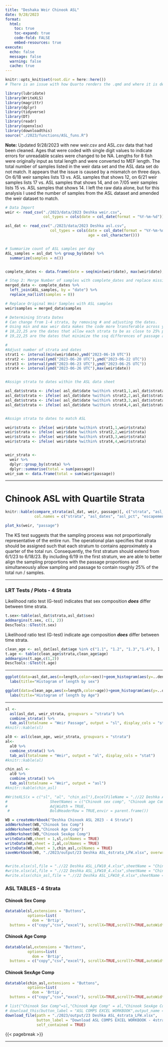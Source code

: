 ```yaml
---
title: "Deshaka Weir Chinook ASL"
date: 9/28/2023
format:
  html:
    toc: true
    toc-expand: true
    code-fold: FALSE
    embed-resources: true
execute:
  echo: false
  message: false
  warning: false
  cache: true
---
```


```r
knitr::opts_knit$set(root.dir = here::here())
# There is an issue with how Quarto renders the .qmd and where it is defining the directory. I currently do not know the proper solution but adding in the here() function seems to allow it to run properly. Ideally, the .qmd file lives in the rmd/qmd folder in DeshkaWeir > 2023 > rmd/qmd and the document would use the project directory that is in DeshkaWeir / DeshkaWeir.Rproj.  The function above "here()" seemingly makes that happen, but when you use getwd() within this document it states the working directory is H:/R/DeshkaWeir/2023/rmd, which it should not be and should ideally remain relative to the R project. 
```

```r
library(lubridate)
library(WriteXLS)
library(magrittr)
library(dplyr)
library(tidyverse)
library(DT)
library(readr)
library(openxlsx)
library(downloadthis)
source("./2023/functions/ASL_funs.R")

```

**Note:** Updated 9/28/2023 with new weir.csv and ASL.csv data that had been cleaned. Ages that were coded with single digit values to indicate errors for unreadable scales were changed to be NA. Lengths for 8 fish were originally input as total length and were converted to MEF length. The total number of samples listed in the weir data set and the ASL data set do not match. It appears that the issue is caused by a mismatch on three days. On 6/18 weir samples lists 13 vs. ASL samples that shows 12, on 6/21 weir samples lists 17 vs. ASL samples that shows 14, and on 7/05 weir samples lists 15 vs. ASL samples that shows 14. I left the raw data alone, but for this analysis I used the number of samples from the ASL dataset and amended the weir dataset to match. 

```r
# Data Import
weir <- read_csv("./2023/data/2023 Deshka weir.csv",
                 col_types = cols(date = col_date(format = "%Y-%m-%d")))

asl_dat <- read_csv("./2023/data/2023 Deshka asl.csv",
                    col_types = cols(date = col_date(format = "%Y-%m-%d"),
                                     age = col_character()))


# Summarize count of ASL samples per day
ASL_samples = asl_dat %>% group_by(date) %>%
  summarize(samples = n())


complete_dates <- data.frame(date = seq(min(weir$date), max(weir$date), by = "day"))

# Step 2: Merge Number of samples with complete_dates and replace missing values with zeros
merged_data <- complete_dates %>%
  left_join(ASL_samples, by = "date") %>%
  replace_na(list(samples = 0))

# Replace Original Weir Samples with ASL samples 
weir$samples = merged_data$samples

```

```r
# Determining Strata Dates
# Can change from 1-4 strata, by removing # and adjusting the dates.
# Using min and max weir data makes the code more transferable across years and rivers
# 18,22,25 are the dates that allow each strata to be as close to 25% passage as possible. Calculated using the sum of squares difference of strata passage percent. 
# 19,22,25 are the dates that minimize the ssq differences of passage and samples simultaneously. As well as the dates for minimizing the ssq for just samples alone. 

# 
#Adjust number of strata and dates
strat1 <- interval(min(weir$date),ymd("2023-06-19 UTC"))
strat2 <- interval(ymd("2023-06-20 UTC"),ymd("2023-06-22 UTC"))
strat3 <- interval(ymd("2023-06-23 UTC"),ymd("2023-06-25 UTC"))
strat4 <- interval(ymd("2023-06-26 UTC"),max(weir$date))


#Assign strata to dates within the ASL data sheet

asl_dat$strata <- ifelse( asl_dat$date %within% strat1,1,asl_dat$strata)
asl_dat$strata <- ifelse( asl_dat$date %within% strat2,2,asl_dat$strata)
asl_dat$strata <- ifelse( asl_dat$date %within% strat3,3,asl_dat$strata)
asl_dat$strata <- ifelse( asl_dat$date %within% strat4,4,asl_dat$strata)


#Assign strata to dates to match ASL

weir$strata <- ifelse( weir$date %within% strat1,1,weir$strata)
weir$strata <- ifelse( weir$date %within% strat2,2,weir$strata)
weir$strata <- ifelse( weir$date %within% strat3,3,weir$strata)
weir$strata <- ifelse( weir$date %within% strat4,4,weir$strata)


weir_strata <- 
  weir %>%
  dplyr::group_by(strata) %>%
  dplyr::summarise(total = sum(passage))
weir_sum <- data.frame(total = sum(weir$passage))
```

------------------------------------------------------------------------

# Chinook ASL with Quartile Strata

```r
knitr::kable(compare_strata(asl_dat, weir, passage)[, c("strata", "asl_dates", "asl_pct", "total_dates", "total_pct")], 
             col.names = c("strata", "asl_dates", "asl_pct", "escapement_dates", "escapement_pct"))
```

```r
plot_ks(weir, "passage")
```

The KS test suggests that the sampling process was not proportionally representative of the entire run. The operational plan specifies that strata should be assigned such that each stratum to contains approximately a quarter of the total run. Consequently, the first stratum should extend from 6/1/23 to 6/18/23. By including 6/19 in the first stratum, we are able to better align the sampling proportions with the passage proportions and simultaneously allow sampling and passage to contain roughly 25% of the total run / samples.

------------------------------------------------------------------------

### LRT Tests / Plots - 4 Strata

Likelihood ratio test (G-test) indicates that sex composition ***does*** differ between time strata.

```r
t.sex<-table(asl_dat$strata,asl_dat$sex)
addmargins(t.sex, c(1, 2))
DescTools::GTest(t.sex)
```

Likelihood ratio test (G-test) indicate age composition ***does*** differ between time strata.

```r
clean_age <- asl_dat[asl_dat$age %in% c("1.1", "1.2", "1.3","1.4"), ]
t.age <- table(clean_age$strata,clean_age$age)
addmargins(t.age,c(1,2))
DescTools::GTest(t.age)
```

------------------------------------------------------------------------

```r
ggplot(data=asl_dat,aes(x=length,color=sex))+geom_histogram(aes(y=..density..),bins = 25,position = "identity",alpha=.1)+geom_density(alpha=.2)+scale_x_continuous(breaks=seq(300,1000,100))+
  labs(title="Histogram of length by sex")
```

```r
ggplot(data=clean_age,aes(x=length,color=age))+geom_histogram(aes(y=..density..),bins = 25,position = "identity",alpha=.1)+geom_density(alpha=.2)+scale_x_continuous(breaks=seq(300,1000,100))+
  labs(title="Histogram of length by Age")
```

------------------------------------------------------------------------

```r
sl <- 
  asl(asl_dat, weir_strata, groupvars = "strata") %>% 
  combine_strata() %>% 
  tab_asl(totalname = "Weir Passage", output = "sl", display_cols = "stat")
#knitr::kable(sl)
```

```r
al0 <- asl(clean_age, weir_strata, groupvars = "strata")
al<- 
  al0 %>% 
  combine_strata() %>%
  tab_asl(totalname = "Weir", output = "al", display_cols = "stat")
#knitr::kable(al)
```

```r
chin_asl <- 
  al0 %>%
  combine_strata() %>% 
  tab_asl(totalname = "Weir", output = "asl") 
#knitr::kable(chin_asl)
```

```r

#WriteXLS(x = c("sl", "al", "chin_asl"),ExcelFileName = ".//22 Deshka ASL_LFW10_4.xlsx",
#                   SheetNames = c("Chinook sex comp", "Chinook age Comp", "Chinook agesex comp"),
#                   AdjWidth = TRUE,
 #                  BoldHeaderRow = TRUE,envir = parent.frame())

WB = createWorkbook("Deshka Chinook ASL 2023 - 4 Strata")
addWorksheet(WB,"Chinook Sex Comp")
addWorksheet(WB,"Chinook Age Comp")
addWorksheet(WB,"Chinook SexAge Comp")
writeData(WB,sheet = 1,sl,colNames = TRUE)
writeData(WB,sheet = 2,al,colNames = TRUE)
writeData(WB,sheet = 3,chin_asl,colNames = TRUE)
saveWorkbook(WB, "./2023/output/23 Deshka ASL_4strata_LFW.xlsx", overwrite = TRUE)


#write.xlsx(sl,file = ".//22 Deshka ASL_LFW10_4.xlsx",sheetName = "Chinook Sex Comp",colNames = TRUE)
#write.xlsx(al,file = ".//22 Deshka ASL_LFW10_4.xlsx",sheetName = "Chinook Age Comp",append = TRUE)
#write.xlsx(chin_asl,file = ".//22 Deshka ASL_LFW10_4.xlsx",sheetName = "Chinook AgeSex Comp",append = TRUE)

```

### ASL TABLES - 4 Strata

::: panel-tabset
#### Chinook Sex Comp

```r

datatable(sl,extensions = "Buttons",
          options=list(
            dom = 'Brtip',
  buttons = c("copy","csv","excel"), scrollX=TRUE,scrollY=TRUE,autoWidth = FALSE))
```

#### Chinook Age Comp

```r
datatable(al,extensions = "Buttons",
          options=list(
            dom = 'Brtip',
  buttons = c("copy","csv","excel"), scrollX=TRUE,scrollY=TRUE,autoWidth = FALSE))
```

#### Chinook SexAge Comp

```r
datatable(chin_asl,extensions = "Buttons",
          options=list(
            dom = 'Brtip',
  buttons = c("copy","csv","excel"), scrollX=TRUE,scrollY=TRUE,autoWidth = FALSE,pageLength=20))
```
:::

```r
# list("Chinook Sex Comp"=sl,"Chinook Age Comp" = al,"Chinook SexAge Comp"=chin_asl)%>%
# download_this(button_label = "ASL COMPS EXCEL WORKBOOK",output_name = ,output_extension = ".xlsx",self_contained = TRUE)
download_file(path = "./2023/output/23 Deshka ASL_4strata_LFW.xlsx",
              button_label = "Download ASL COMPS EXCEL WORKBOOK - 4strata",
              self_contained = TRUE)

```

{{< pagebreak >}}

------------------------------------------------------------------------